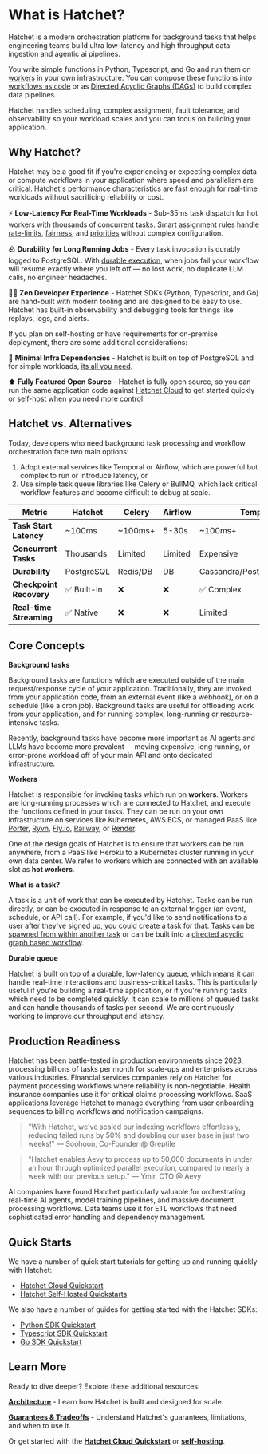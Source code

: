 
# What is Hatchet?

Hatchet is a modern orchestration platform for background tasks that helps engineering teams build ultra low-latency and high throughput data ingestion and agentic ai pipelines.  

You write simple functions in Python, Typescript, and Go and run them on [workers](./workers.mdx) in your own infrastructure. You can compose these functions into [workflows as code](./child-spawning.mdx) or as [Directed Acyclic Graphs (DAGs)](./dags.mdx) to build complex data pipelines.

Hatchet handles scheduling, complex assignment, fault tolerance, and observability so your workload scales and you can focus on building your application.

## Why Hatchet?

Hatchet may be a good fit if you're experiencing or expecting complex data or compute workflows in your application where speed and parallelism are critical. Hatchet's performance characteristics are fast enough for real-time workloads without sacrificing reliability or cost.

⚡️ **Low-Latency For Real-Time Workloads** - Sub-35ms task dispatch for hot workers with thousands of concurrent tasks. Smart assignment rules handle [rate-limits](./rate-limits.mdx), [fairness](./concurrency.mdx), and [priorities](./priority.mdx) without complex configuration.

🪨 **Durability for Long Running Jobs** - Every task invocation is durably logged to PostgreSQL. With [durable execution](./durable-execution.mdx), when jobs fail your workflow will resume exactly where you left off — no lost work, no duplicate LLM calls, no engineer headaches. 

🧘‍♂️ **Zen Developer Experience** - Hatchet SDKs (Python, Typescript, and Go) are hand-built with modern tooling and are designed to be easy to use. Hatchet has built-in observability and debugging tools for things like replays, logs, and alerts.

If you plan on self-hosting or have requirements for on-premise deployment, there are some additional considerations:

🐘 **Minimal Infra Dependencies** - Hatchet is built on top of PostgreSQL and for simple workloads, [its all you need](./self-hosting/hatchet-lite.mdx).

⬆️ **Fully Featured Open Source** - Hatchet is fully open source, so you can run the same application code against [Hatchet Cloud](https://cloud.onhatchet.run) to get started quickly or [self-host](./self-hosting.mdx) when you need more control.


## Hatchet vs. Alternatives

Today, developers who need background task processing and workflow orchestration face two main options: 

1. Adopt external services like Temporal or Airflow, which are powerful but complex to run or introduce latency, or 
2. Use simple task queue libraries like Celery or BullMQ, which lack critical workflow features and become difficult to debug at scale.

| Metric | Hatchet | Celery | Airflow | Temporal |
|--------|---------|--------|---------|----------|
| **Task Start Latency** | ~100ms | ~100ms+ | 5-30s | ~100ms+ |
| **Concurrent Tasks** | Thousands | Limited | Limited | Expensive |
| **Durability** | PostgreSQL | Redis/DB | DB | Cassandra/PostgreSQL/MySQL |
| **Checkpoint Recovery** | ✅ Built-in | ❌ | ❌ | ✅ Complex |
| **Real-time Streaming** | ✅ Native | ❌ | ❌ | Limited |


## Core Concepts

**Background tasks**

Background tasks are functions which are executed outside of the main request/response cycle of your application. Traditionally, they are invoked from your application code, from an external event (like a webhook), or on a schedule (like a cron job). Background tasks are useful for offloading work from your application, and for running complex, long-running or resource-intensive tasks.

Recently, background tasks have become more important as AI agents and LLMs have become more prevalent -- moving expensive, long running, or error-prone workload off of your main API and onto dedicated infrastructure.

**Workers**

Hatchet is responsible for invoking tasks which run on **workers**. Workers are long-running processes which are connected to Hatchet, and execute the functions defined in your tasks. They can be run on your own infrastructure on services like Kubernetes, AWS ECS, or managed PaaS like [Porter](https://porter.run), [Ryvn](https://ryvn.ai), [Fly.io](https://fly.io), [Railway](https://railway.com), or [Render](https://render.com).

One of the design goals of Hatchet is to ensure that workers can be run anywhere, from a PaaS like Heroku to a Kubernetes cluster running in your own data center. We refer to workers which are connected with an available slot as **hot workers**.

**What is a task?**

A task is a unit of work that can be executed by Hatchet. Tasks can be run directly, or can be executed in response to an external trigger (an event, schedule, or API call). For example, if you'd like to send notifications to a user after they've signed up, you could create a task for that. Tasks can be [spawned from within another task](./child-spawning.mdx) or can be built into a [directed acyclic graph based workflow](./dags.mdx).

**Durable queue**

Hatchet is built on top of a durable, low-latency queue, which means it can handle real-time interactions and business-critical tasks. This is particularly useful if you're building a real-time application, or if you're running tasks which need to be completed quickly. It can scale to millions of queued tasks and can handle thousands of tasks per second. We are continuously working to improve our throughput and latency.

## Production Readiness

Hatchet has been battle-tested in production environments since 2023, processing billions of tasks per month for scale-ups and enterprises across various industries. Financial services companies rely on Hatchet for payment processing workflows where reliability is non-negotiable. Health insurance companies use it for critical claims processing workflows. SaaS applications leverage Hatchet to manage everything from user onboarding sequences to billing workflows and notification campaigns.

> "With Hatchet, we've scaled our indexing workflows effortlessly, reducing failed runs by 50% and doubling our user base in just two weeks!"
> — Soohoon, Co-Founder @ Greptile


> "Hatchet enables Aevy to process up to 50,000 documents in under an hour through optimized parallel execution, compared to nearly a week with our previous setup."
> — Ymir, CTO @ Aevy

AI companies have found Hatchet particularly valuable for orchestrating real-time AI agents, model training pipelines, and massive document processing workflows. Data teams use it for ETL workflows that need sophisticated error handling and dependency management.

## Quick Starts

We have a number of quick start tutorials for getting up and running quickly with Hatchet:

- [Hatchet Cloud Quickstart](./hatchet-cloud-quickstart.mdx)
- [Hatchet Self-Hosted Quickstarts](./self-hosting.mdx)

We also have a number of guides for getting started with the Hatchet SDKs:

- [Python SDK Quickstart](https://github.com/hatchet-dev/hatchet-python-quickstart)
- [Typescript SDK Quickstart](https://github.com/hatchet-dev/hatchet-typescript-quickstart)
- [Go SDK Quickstart](https://github.com/hatchet-dev/hatchet-go-quickstart)

## Learn More

Ready to dive deeper? Explore these additional resources:

**[Architecture](./architecture.mdx)** - Learn how Hatchet is built and designed for scale.

**[Guarantees & Tradeoffs](./guarantees-and-tradeoffs.mdx)** - Understand Hatchet's guarantees, limitations, and when to use it.

Or get started with the **[Hatchet Cloud Quickstart](./hatchet-cloud-quickstart.mdx)** or **[self-hosting](./self-hosting.mdx)**.